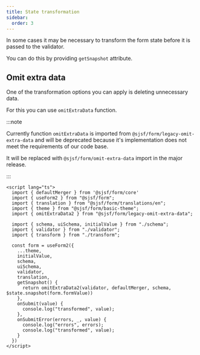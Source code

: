 ```yaml
---
title: State transformation
sidebar:
  order: 3
---
```


In some cases it may be necessary to transform the form state before it is passed to the validator.

You can do this by providing `getSnapshot` attribute.

## Omit extra data

One of the transformation options you can apply is deleting unnecessary data.

For this you can use `omitExtraData` function.

:::note

Currently function `omitExtraData` is imported from `@sjsf/form/legacy-omit-extra-data` and
will be deprecated because it's implementation does not meet the requirements of our code base.

It will be replaced with `@sjsf/form/omit-extra-data` import in the major release.

:::

```svelte
<script lang="ts">
  import { defaultMerger } from '@sjsf/form/core'
  import { useForm2 } from "@sjsf/form";
  import { translation } from "@sjsf/form/translations/en";
  import { theme } from "@sjsf/form/basic-theme";
  import { omitExtraData2 } from "@sjsf/form/legacy-omit-extra-data";

  import { schema, uiSchema, initialValue } from "./schema";
  import { validator } from "./validator";
  import { transform } from "./transform";
  
  const form = useForm2({
    ...theme,
    initialValue,
    schema,
    uiSchema,
    validator,
    translation,
    getSnapshot() {
      return omitExtraData2(validator, defaultMerger, schema, $state.snapshot(form.formValue))
    },
    onSubmit(value) {
      console.log("transformed", value);
    },
    onSubmitError(errors, _, value) {
      console.log("errors", errors);
      console.log("transformed", value);
    }
  })
</script>
```

